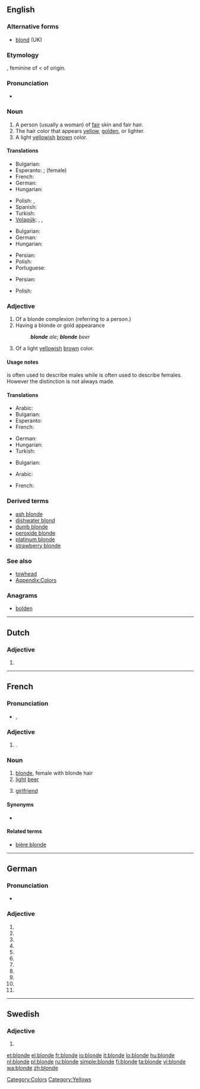 ==English==
{{rfc|lang=en}}
===Alternative forms===
* [[blond]] (UK)

===Etymology===
{{etyl|frm}} {{term|blonde|lang=frm}}, feminine of {{term|blond|lang=frm}} < {{etyl|fro}} {{term|blont|lang=fro}} of {{etyl|gem}} origin.

===Pronunciation===
* {{IPA|/blɒnd/}}

===Noun===
{{en-noun}}

# A person (usually a woman) of [[fair]] skin and fair hair.
# The hair color that appears [[yellow]], [[golden]], or lighter.
# A light [[yellow]]ish [[brown]] color.
#: {{color panel|F8E8A7}}

====Translations====
{{trans-top|a person}}
* Bulgarian: {{t-|bg|блондинка|f}}
* Esperanto: {{t-|eo|blondulo|xs=Esperanto}}; {{t-|eo|blondulino|xs=Esperanto}} (female)
* French: {{t+|fr|blonde|f}}
* German: {{t|de|Blondine|f}}
* Hungarian: {{t|hu|szőke}}
{{trans-mid}}
* Polish: {{t+|pl|blondyn|m}}, {{t+|pl|blondynka|f}}
* Spanish: {{t|es|rubia|f}}
* Turkish: {{t|tr|sarışın}}
* [[Volapük]]: {{qualifier|male or female}} {{t|vo|blonan}}, {{qualifier|male}} {{t|vo|hiblonan}}, {{qualifier|female}} {{t|vo|jiblonan}}
{{trans-bottom}}

{{trans-top|a hair color}}
* Bulgarian: {{t|bg|руса коса}}
* German: {{t-|de|Blond|n}}
* Hungarian: {{t|hu|szőke}}
{{trans-mid}}
* Persian: {{t|fa|بور|sc=fa-Arab}}
* Polish: {{t+|pl|blond|m}}
* Portuguese: {{t|pt|loira|f}}
{{trans-bottom}}

{{trans-top|a light yellowish color}}
* Persian: {{t|fa|بور|sc=fa-Arab}}
{{trans-mid}}
* Polish: {{t+|pl|blond|m}}
{{trans-bottom}}

===Adjective===
{{en-adj|blonder|blondest|more}}

# Of a blonde complexion (referring to a person.)
# Having a blonde or gold appearance
#: '''''blonde''' ale''; '''''blonde''' beer''
# Of a light [[yellow]]ish [[brown]] color.

====Usage notes====
{{term|blond||lang=en}} is often used to describe males while {{term||blonde|lang=en}} is often used to describe females. However the distinction is not always made.

====Translations====
{{trans-top|of a blonde complexion}}
* Arabic: {{t|ar|شقراء|f|alt=شَقْراء|tr=shaqra'|sc=Arab}}
* Bulgarian: {{t|bg|рус|sc=Cyrl}}
* Esperanto: {{t-|eo|blonda|xs=Esperanto}}
* French: {{t+|fr|blonde}}
{{trans-mid}}
* German: {{t+|de|blond}}
* Hungarian: {{t|hu|szőke}}
* Turkish: {{t|tr|sarışın}}
{{trans-bottom}}

{{trans-top|having a blonde or gold appearance}}
* Bulgarian: {{t|bg|златист|sc=Cyrl}}
{{trans-mid}}
{{trans-bottom}}

{{trans-top|of a light brown color}}
* Arabic: {{t|ar|شقراء|f|alt=شَقْراء|tr=shaqra'|sc=Arab}}
{{trans-mid}}
* French: {{t+|fr|blonde}}
{{trans-bottom}}

===Derived terms===
* [[ash blonde]]
* [[dishwater blond]]
* [[dumb blonde]]
* [[peroxide blonde]]
* [[platinum blonde]]
* [[strawberry blonde]]

===See also===
* [[towhead]]
* [[Appendix:Colors]]

===Anagrams===
* [[bolden#English|bolden]]

[[Category:Colors]]
[[Category:Yellows]]
----

==Dutch==

===Adjective===
{{infl|nl}}

# {{nl-adj-form|f=infl|blond}}

----

==French==

===Pronunciation===
* {{IPA|lang=fr|/blɔ̃d/}}, {{SAMPA|lang=fr|/blO~d/}}

===Adjective===
{{fr-adj-form|f}}

# {{feminine of|blond|lang=fr}}.

===Noun===
{{fr-noun|f}}

# [[blonde]], female with blonde hair
# [[light]] [[beer]]
# {{Canada|informal|lang=fr}} [[girlfriend]]

====Synonyms====
* {{sense|girlfriend}} {{l|fr|chum}}

====Related terms====
* [[bière blonde]]

----

==German==

===Pronunciation===
* {{IPA|/ˈblɔndə/|lang=de}}

===Adjective===
{{infl|de|adjective form}}

# {{de-form-adj|s|f|n|blond}}
# {{de-form-adj|s|f|a|blond}}
# {{de-form-adj|s|p|n|blond}}
# {{de-form-adj|s|p|a|blond}}
# {{de-form-adj|w|m|n|blond}}
# {{de-form-adj|w|f|n|blond}}
# {{de-form-adj|w|f|a|blond}}
# {{de-form-adj|w|n|n|blond}}
# {{de-form-adj|w|n|a|blond}}
# {{de-form-adj|m|f|n|blond}}
# {{de-form-adj|m|f|a|blond}}

----

==Swedish==

===Adjective===
{{infl|sv|adjective form}}

# {{sv-adj-form-abs-def-m|blond}}

[[et:blonde]]
[[el:blonde]]
[[fr:blonde]]
[[io:blonde]]
[[it:blonde]]
[[lo:blonde]]
[[hu:blonde]]
[[nl:blonde]]
[[pl:blonde]]
[[ru:blonde]]
[[simple:blonde]]
[[fi:blonde]]
[[ta:blonde]]
[[vi:blonde]]
[[wa:blonde]]
[[zh:blonde]]